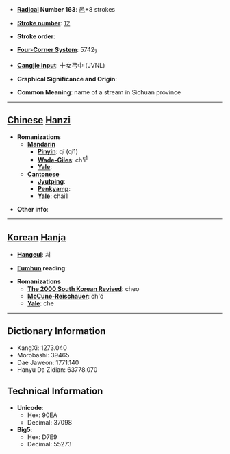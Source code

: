 * '''[[Wiktionary:Chinese radical index| Radical]] Number 163''': [[Wiktionary:Chinese radical index 邑|邑]]+8 strokes

* '''[[Wiktionary:Chinese total strokes index|Stroke number]]''': [[Wiktionary:Chinese total strokes index 12|12]]

* '''Stroke order''': 

* '''[[Wiktionary:Chinese four corner index|Four-Corner System]]''': 5742<sub>7</sub>

* '''[[Wiktionary:Chinese Cangjie index|Cangjie input]]''': 十女弓中 (JVNL)

* '''Graphical Significance and Origin''': 

* '''Common Meaning''': name of a stream in Sichuan province

----

== [[Chinese]] [[Hanzi]] ==

* '''Romanizations'''
** '''[[Mandarin]]'''
*** '''[[Pinyin]]''': qī (qi1)
*** '''[[Wade-Giles]]''': ch'i<sup>1</sup>
*** '''[[Yale]]''': 
** '''[[Cantonese]]'''
*** '''[[Jyutping]]''':
*** '''[[Penkyamp]]''': 
*** '''[[Yale]]''': chai1

* '''Other info''': 

----

== [[Korean]] [[Hanja]] ==

* '''[[Hangeul]]''': 처

* '''[[Eumhun]] reading''': 

* '''Romanizations'''
** '''[[The 2000 South Korean Revised Romanization|The 2000 South Korean Revised]]''': cheo
** '''[[McCune-Reischauer]]''': ch'ŏ
** '''[[Yale]]''': che

----

== Dictionary Information ==

* KangXi: 1273.040
* Morobashi: 39465
* Dae Jaweon: 1771.140
* Hanyu Da Zidian: 63778.070

== Technical Information ==

* '''Unicode''':
** Hex: 90EA
** Decimal: 37098
* '''Big5''':
** Hex: D7E9
** Decimal: 55273